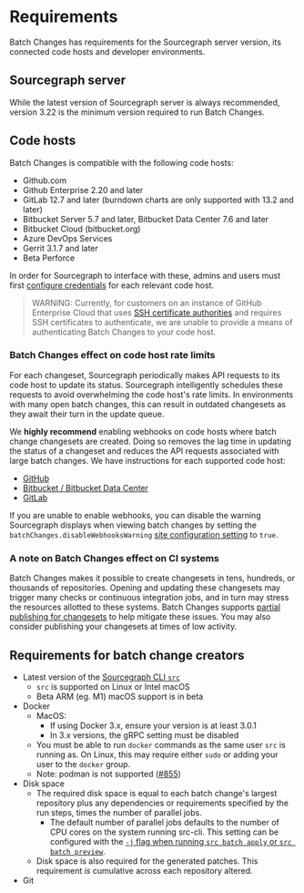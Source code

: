 # Requirements

Batch Changes has requirements for the Sourcegraph server version, its connected code hosts and developer environments.

## Sourcegraph server

While the latest version of Sourcegraph server is always recommended, version 3.22 is the minimum version required to run Batch Changes.

## Code hosts

Batch Changes is compatible with the following code hosts:

* Github.com
* Github Enterprise 2.20 and later
* GitLab 12.7 and later (burndown charts are only supported with 13.2 and later)
* Bitbucket Server 5.7 and later, Bitbucket Data Center 7.6 and later
* Bitbucket Cloud (bitbucket.org)
* Azure DevOps Services
* Gerrit 3.1.7 and later
* <span class="badge badge-beta">Beta</span> Perforce

In order for Sourcegraph to interface with these, admins and users must first [configure credentials](/batch_changes/how-tos/configuring_credentials) for each relevant code host.

> WARNING: Currently, for customers on an instance of GitHub Enterprise Cloud that uses [SSH certificate authorities](https://docs.github.com/en/enterprise-cloud@latest/organizations/managing-git-access-to-your-organizations-repositories/about-ssh-certificate-authorities) and requires SSH certificates to authenticate, we are unable to provide a means of authenticating Batch Changes to your code host.

### Batch Changes effect on code host rate limits

For each changeset, Sourcegraph periodically makes API requests to its code host to update its status. Sourcegraph intelligently schedules these requests to avoid overwhelming the code host's rate limits. In environments with many open batch changes, this can result in outdated changesets as they await their turn in the update queue.

We **highly recommend** enabling webhooks on code hosts where batch change changesets are created. Doing so removes the lag time in updating the status of a changeset and reduces the API requests associated with large batch changes. We have instructions for each supported code host:

* [GitHub](/admin/external_service/github#webhooks)
* [Bitbucket / Bitbucket Data Center](/admin/external_service/bitbucket_server#webhooks)
* [GitLab](/admin/external_service/gitlab#webhooks)

If you are unable to enable webhooks, you can disable the warning Sourcegraph displays when viewing batch changes by setting the `batchChanges.disableWebhooksWarning` [site configuration setting](/admin/config/site_config) to `true`.

### A note on Batch Changes effect on CI systems

Batch Changes makes it possible to create changesets in tens, hundreds, or thousands of repositories. Opening and updating these changesets may trigger many checks or continuous integration jobs, and in turn may stress the resources allotted to these systems. Batch Changes supports [partial publishing for changesets](/batch_changes/how-tos/publishing_changesets#publishing-a-subset-of-changesets) to help mitigate these issues. You may also consider publishing your changesets at times of low activity.

## Requirements for batch change creators

* Latest version of the [Sourcegraph CLI `src`](/cli/)
  * `src` is supported on Linux or Intel macOS
  * <span class="badge badge-beta">Beta</span> ARM (eg. M1) macOS support is in beta
* Docker
  * MacOS:
      * If using Docker 3.x, ensure your version is at least 3.0.1
      * In 3.x versions, the gRPC setting must be disabled
  * You must be able to run `docker` commands as the same user `src` is running as. On Linux, this may require either `sudo` or adding your user to the `docker` group.
  * Note: podman is not supported ([#855](https://github.com/sourcegraph/src-cli/issues/855))
* Disk space
  * The required disk space is equal to each batch change's largest repository plus any dependencies or requirements specified by the run steps, times the number of parallel jobs.
      * The default number of parallel jobs defaults to the number of CPU cores on the system running src-cli. This setting can be configured with the [`-j` flag when running `src batch apply` or `src batch preview`](/cli/references/batch/apply).
  * Disk space is also required for the generated patches. This requirement *is* cumulative across each repository altered.
* Git
